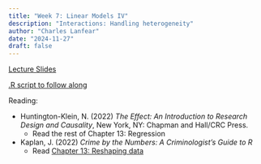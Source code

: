 ```yaml
---
title: "Week 7: Linear Models IV"
description: "Interactions: Handling heterogeneity"
author: "Charles Lanfear"
date: "2024-11-27"
draft: false
---
```


[Lecture Slides](https://clanfear.github.io/ioc_iqa/_lectures/7_linear-models-iv/slides_linear-models-iv.html)

[.R script to follow along](https://clanfear.github.io/ioc_iqa/_lectures/7_linear-models-iv/slides_linear-models-iv.R)

Reading:

* Huntington-Klein, N. (2022) *The Effect: An Introduction to Research Design and Causality*, New York, NY: Chapman and Hall/CRC Press. 
   * Read the rest of Chapter 13: Regression

* Kaplan, J. (2022) *Crime by the Numbers: A Criminologist's Guide to R*
   * Read [Chapter 13: Reshaping data](https://crimebythenumbers.com/reshaping.html)